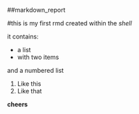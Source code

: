 ##markdown_report

#this is my first rmd created within the *shell*

it contains:

- a list
- with two items

and a numbered list

1. Like this
2. Like that

**cheers**


